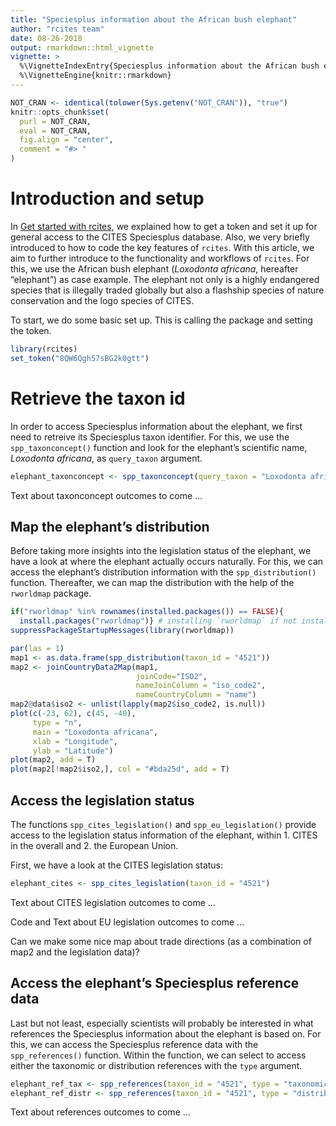 ```yaml
---
title: "Speciesplus information about the African bush elephant"
author: "rcites team"
date: 08-26-2018
output: rmarkdown::html_vignette
vignette: >
  %\VignetteIndexEntry{Speciesplus information about the African bush elephant}
  %\VignetteEngine{knitr::rmarkdown}
---
```



```r
NOT_CRAN <- identical(tolower(Sys.getenv("NOT_CRAN")), "true")
knitr::opts_chunk$set(
  purl = NOT_CRAN,
  eval = NOT_CRAN,
  fig.align = "center",
  comment = "#> "
)
```


<!-- https://cran.r-project.org/web/packages/httr/vignettes/secrets.html -->


# Introduction and setup

In [Get started with rcites](https://ibartomeus.github.io/rcites/articles/get_started.html), we explained how to get a token and set it up for general access to the CITES Speciesplus database. Also, we very briefly introduced to how to code the key features of `rcites`. With this article, we aim to further introduce to the functionality and workflows of `rcites`. For this, we use the African bush elephant (*Loxodonta africana*, hereafter "elephant") as case example. The elephant not only is a highly endangered species that is illegally traded globally but also a flashship species of nature conservation and the logo species of CITES.

To start, we do some basic set up. This is calling the package and setting the token.

```r
library(rcites)
set_token("8QW6Qgh57sBG2k0gtt")
```


# Retrieve the taxon id

In order to access Speciesplus information about the elephant, we first need to retreive its Speciesplus taxon identifier. For this, we use the `spp_taxonconcept()` function and look for the elephant's scientific name, *Loxodonta africana*, as `query_taxon` argument.

```r
elephant_taxonconcept <- spp_taxonconcept(query_taxon = "Loxodonta africana")
```

Text about taxonconcept outcomes to come ...


## Map the elephant's distribution

Before taking more insights into the legislation status of the elephant, we have a look at where the elephant actually occurs naturally. For this, we can access the elephant's distribution information with the `spp_distribution()` function. Thereafter, we can map the distribution with the help of the `rworldmap` package.

```r
if("rworldmap" %in% rownames(installed.packages()) == FALSE){
  install.packages("rworldmap")} # installing `rworldmap` if not installed yet
suppressPackageStartupMessages(library(rworldmap))

par(las = 1)
map1 <- as.data.frame(spp_distribution(taxon_id = "4521"))
map2 <- joinCountryData2Map(map1, 
                            joinCode="ISO2", 
                            nameJoinColumn = "iso_code2", 
                            nameCountryColumn = "name")
map2@data$iso2 <- unlist(lapply(map2$iso_code2, is.null))
plot(c(-23, 62), c(45, -40), 
     type = "n", 
     main = "Loxodonta africana",
     xlab = "Longitude", 
     ylab = "Latitude")
plot(map2, add = T)
plot(map2[!map2$iso2,], col = "#bda25d", add = T)
```


## Access the legislation status

The functions `spp_cites_legislation()` and `spp_eu_legislation()` provide access to the legislation status information of the elephant, within 1. CITES in the overall and 2. the European Union.

First, we have a look at the CITES legislation status:

```r
elephant_cites <- spp_cites_legislation(taxon_id = "4521")
```

Text about CITES legislation outcomes to come ...

Code and Text about EU legislation outcomes to come ...

Can we make some nice map about trade directions (as a combination of map2 and the legislation data)?


## Access the elephant's Speciesplus reference data

Last but not least, especially scientists will probably be interested in what references the Speciesplus information about the elephant is based on. For this, we can access the Speciesplus reference data with the `spp_references()` function. Within the function, we can select to access either the taxonomic or distribution references with the `type` argument.

```r
elephant_ref_tax <- spp_references(taxon_id = "4521", type = "taxonomic")
elephant_ref_distr <- spp_references(taxon_id = "4521", type = "distribution")
```

Text about references outcomes to come ...


